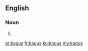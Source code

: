 ==English==

===Noun===
{{head|en|noun plural form}}

# {{plural of|kagu|lang=en}}

[[ar:kagus]]
[[fr:kagus]]
[[ku:kagus]]
[[my:kagus]]